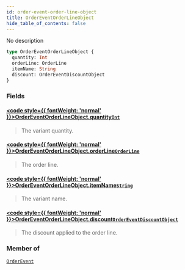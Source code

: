 ```yaml
---
id: order-event-order-line-object
title: OrderEventOrderLineObject
hide_table_of_contents: false
---
```








No description

```graphql
type OrderEventOrderLineObject {
  quantity: Int
  orderLine: OrderLine
  itemName: String
  discount: OrderEventDiscountObject
}
```


### Fields

#### [<code style={{ fontWeight: 'normal' }}>OrderEventOrderLineObject.<b>quantity</b></code>](#)<Bullet />[`Int`](../../../developer/api-reference/scalars/int) <Badge class="secondary" text="scalar"/>
> The variant quantity.
> 

#### [<code style={{ fontWeight: 'normal' }}>OrderEventOrderLineObject.<b>orderLine</b></code>](#)<Bullet />[`OrderLine`](../../../developer/api-reference/objects/order-line) <Badge class="secondary" text="object"/>
> The order line.
> 

#### [<code style={{ fontWeight: 'normal' }}>OrderEventOrderLineObject.<b>itemName</b></code>](#)<Bullet />[`String`](../../../developer/api-reference/scalars/string) <Badge class="secondary" text="scalar"/>
> The variant name.
> 

#### [<code style={{ fontWeight: 'normal' }}>OrderEventOrderLineObject.<b>discount</b></code>](#)<Bullet />[`OrderEventDiscountObject`](../../../developer/api-reference/objects/order-event-discount-object) <Badge class="secondary" text="object"/>
> The discount applied to the order line.
> 



### Member of

[`OrderEvent`](../../../developer/api-reference/objects/order-event)  <Badge class="secondary" text="object"/>



